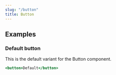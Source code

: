 ```yaml
---
slug: "/button"
title: Button
---
```


## Examples

### Default button

This is the default variant for the Button component.

```jsx live=true
<button>Default</button>
```
